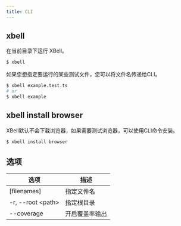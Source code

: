 ```yaml
---
title: CLI
---
```


## xbell

在当前目录下运行 XBell。


```bash
$ xbell
```

如果您想指定要运行的某些测试文件，您可以将文件名传递给CLI。

```bash
$ xbell example.test.ts
# or
$ xbell example
```

## xbell install browser

XBell默认不会下载浏览器，如果需要测试浏览器，可以使用CLI命令安装。

```bash
$ xbell install browser
```

## 选项

|  选项   | 描述  |
|  ----  | ----  |
| [filenames] | 指定文件名 |
| -r, --root &lt;path&gt; | 指定根目录 |
| --coverage  | 开启覆盖率输出 |


